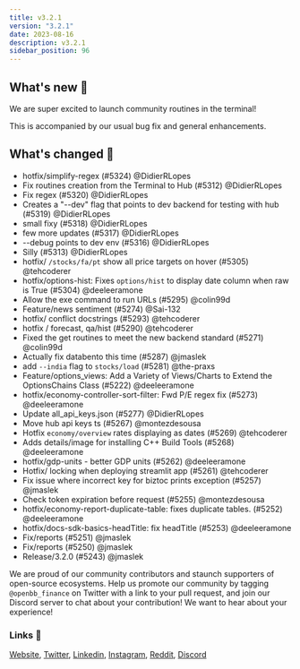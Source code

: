```yaml
---
title: v3.2.1
version: "3.2.1"
date: 2023-08-16
description: v3.2.1
sidebar_position: 96
---
```


## What's new 🎉

We are super excited to launch community routines in the terminal!

This is accompanied by our usual bug fix and general enhancements.

## What's changed 🚀
* hotfix/simplify-regex (#5324) @DidierRLopes
* Fix routines creation from the Terminal to Hub (#5312) @DidierRLopes
* Fix regex (#5320) @DidierRLopes
* Creates a "--dev" flag that points to dev backend for testing with hub (#5319) @DidierRLopes
* small fixy (#5318) @DidierRLopes
* few more updates (#5317) @DidierRLopes
* --debug points to dev env (#5316) @DidierRLopes
* Silly (#5313) @DidierRLopes
* hotfix/ `/stocks/fa/pt` show all price targets on hover (#5305) @tehcoderer
* hotfix/options-hist: Fixes `options/hist` to display date column when raw is True (#5304) @deeleeramone
* Allow the exe command to run URLs (#5295) @colin99d
* Feature/news sentiment (#5274) @Sai-132
* hotfix/ conflict docstrings (#5293) @tehcoderer
* hotfix / forecast, qa/hist (#5290) @tehcoderer
* Fixed the get routines to meet the new backend standard (#5271) @colin99d
* Actually fix databento this time (#5287) @jmaslek
* add `--india` flag to `stocks/load` (#5281) @the-praxs
* Feature/options_views: Add a Variety of Views/Charts to Extend the OptionsChains Class (#5222) @deeleeramone
* hotfix/economy-controller-sort-filter: Fwd P/E regex fix (#5273) @deeleeramone
* Update all_api_keys.json (#5277) @DidierRLopes
* Move hub api keys ts (#5267) @montezdesousa
* Hotfix  `economy/overview` rates displaying as dates (#5269) @tehcoderer
* Adds details/image for installing C++ Build Tools (#5268) @deeleeramone
* hotfix/gdp-units - better GDP units (#5262) @deeleeramone
* Hotfix/ locking when deploying streamlit app (#5261) @tehcoderer
* Fix issue where incorrect key for biztoc prints exception (#5257) @jmaslek
* Check token expiration before request (#5255) @montezdesousa
* hotfix/economy-report-duplicate-table: fixes duplicate tables. (#5252) @deeleeramone
* hotfix/docs-sdk-basics-headTitle: fix headTitle (#5253) @deeleeramone
* Fix/reports (#5251) @jmaslek
* Fix/reports (#5250) @jmaslek
* Release/3.2.0 (#5243) @jmaslek

We are proud of our community contributors and staunch supporters of open-source ecosystems.
Help us promote our community by tagging `@openbb_finance` on Twitter with a link to your pull request,
and join our Discord server to chat about your contribution! We want to hear about your experience!

### Links 🦋
[Website](https://openbb.co/), [Twitter](https://twitter.com/openbb_finance), [Linkedin](https://www.linkedin.com/company/openbb-finance), [Instagram](https://www.instagram.com/openbb.finance/), [Reddit](https://www.reddit.com/r/openbb/), [Discord](https://discord.com/invite/xPHTuHCmuV)
